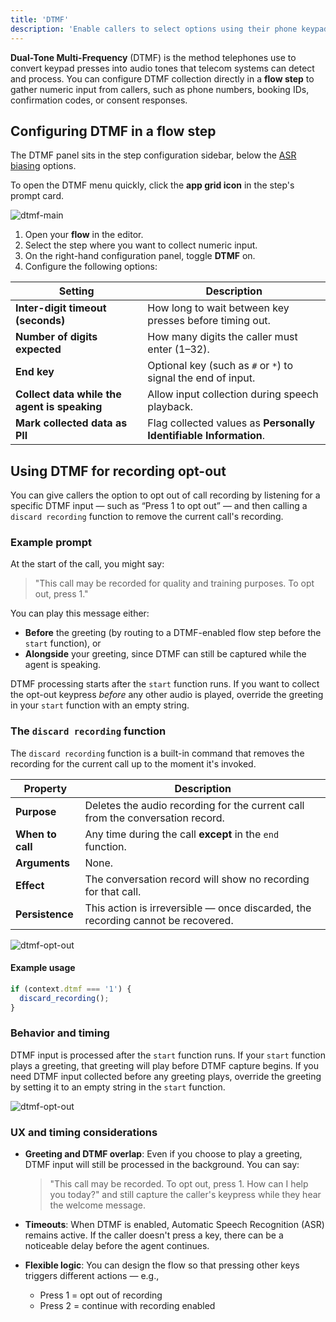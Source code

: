 ```yaml
---
title: 'DTMF'
description: 'Enable callers to select options using their phone keypad.'
---
```


**Dual-Tone Multi-Frequency** (DTMF) is the method telephones use to convert keypad presses into audio tones that telecom systems can detect and process.
You can configure DTMF collection directly in a **flow step** to gather numeric input from callers, such as phone numbers, booking IDs, confirmation codes, or consent responses.

## Configuring DTMF in a flow step

The DTMF panel sits in the step configuration sidebar, below the [ASR biasing](asr-biasing) options.

<Tip>To open the DTMF menu quickly, click the **app grid icon** in the step's prompt card.</Tip>

![dtmf-main](/images/dtmf.png)

1. Open your **flow** in the editor.
2. Select the step where you want to collect numeric input.
3. On the right-hand configuration panel, toggle **DTMF** on.
4. Configure the following options:

| Setting | Description |
|---------|-------------|
| **Inter-digit timeout (seconds)** | How long to wait between key presses before timing out. |
| **Number of digits expected** | How many digits the caller must enter (1–32). |
| **End key** | Optional key (such as `#` or `*`) to signal the end of input. |
| **Collect data while the agent is speaking** | Allow input collection during speech playback. |
| **Mark collected data as PII** | Flag collected values as **Personally Identifiable Information**. |

## Using DTMF for recording opt-out

You can give callers the option to opt out of call recording by listening for a specific DTMF input — such as “Press 1 to opt out” — and then calling a `discard recording` function to remove the current call's recording.

### Example prompt
At the start of the call, you might say:
> "This call may be recorded for quality and training purposes. To opt out, press 1."

You can play this message either:
- **Before** the greeting (by routing to a DTMF-enabled flow step before the `start` function), or
- **Alongside** your greeting, since DTMF can still be captured while the agent is speaking.

<Tip>DTMF processing starts after the `start` function runs. If you want to collect the opt-out keypress *before* any other audio is played, override the greeting in your `start` function with an empty string. </Tip>

### The `discard recording` function

The `discard recording` function is a built-in command that removes the recording for the current call up to the moment it's invoked.

| Property   | Description |
|------------|-------------|
| **Purpose** | Deletes the audio recording for the current call from the conversation record. |
| **When to call** | Any time during the call **except** in the `end` function. |
| **Arguments** | None. |
| **Effect** | The conversation record will show no recording for that call. |
| **Persistence** | This action is irreversible — once discarded, the recording cannot be recovered. |

![dtmf-opt-out](/images/dtmf-opt-logic.png)

#### Example usage
```javascript
if (context.dtmf === '1') {
  discard_recording();
}
```

### Behavior and timing

DTMF input is processed after the `start` function runs. If your `start` function plays a greeting, that greeting will play before DTMF capture begins.
If you need DTMF input collected before any greeting plays, override the greeting by setting it to an empty string in the `start` function.

![dtmf-opt-out](/images/dtmf-opt-out.png)

### UX and timing considerations

- **Greeting and DTMF overlap**: Even if you choose to play a greeting, DTMF input will still be processed in the background. You can say:
  > "This call may be recorded. To opt out, press 1. How can I help you today?"
  and still capture the caller's keypress while they hear the welcome message.

- **Timeouts**: When DTMF is enabled, Automatic Speech Recognition (ASR) remains active. If the caller doesn't press a key, there can be a noticeable delay before the agent continues.

- **Flexible logic**: You can design the flow so that pressing other keys triggers different actions — e.g.,
  - Press 1 = opt out of recording
  - Press 2 = continue with recording enabled